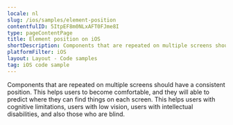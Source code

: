 ```yaml
---
locale: nl
slug: /ios/samples/element-position
contentfulID: 5ItpEF8m0NLxAFT0FJme8I
type: pageContentPage
title: Element position on iOS
shortDescription: Components that are repeated on multiple screens should have a consistent position.
platformFilter: iOS
layout: Layout - Code samples
tag: iOS code sample
---
```


Components that are repeated on multiple screens should have a consistent position. This helps users to become comfortable, and they will able to predict where they can find things on each screen. This helps users with cognitive limitations, users with low vision, users with intellectual disabilities, and also those who are blind.

<CodeSample id="element-position" locale="nl" platform="ios"/>